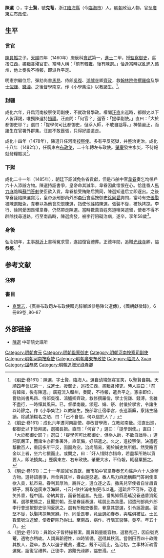{{Otheruses|other=名为陳選的其他人物|陳選 (嘉靖進士)}}
{{明清人物信息框
| 姓名 = 陳選
| 原名 =
| 圖片名稱= 陳選.png
| 圖片大小 = 220px
| 圖片說明 = 明《[[三才圖會|三才圖會]]》載《廣東左布政使陳公像》
| 最高職務 = 廣東布政司左布政使
| 國家 = 大明
| 爵位 =
| 籍貫 = [[浙江|浙江]][[台州府|台州府]][[臨海縣|臨海縣]]
| 族裔 = 漢族
| 旗籍 = 
| 字號 = 字士賢，號克菴
| 諡號 = 恭愍
| 出生日期 = [[宣德|宣德]]四年（1429年）
| 出生地點 = [[浙江|浙江]][[臨海縣|臨海縣]]
| 逝世日期 = [[成化|成化]]二十二年（1486年）
| 逝世地點 = [[江西|江西]][[南昌|南昌]]
| 墓葬 =
| 配偶 =
| 親屬 =
| 出身 = 
*天順四年庚辰科進士出身
| 經歷 = 
| 著作 =
*《小學句讀》6卷
*《小學集註》6卷
}}

'''陳選'''（{{bd|1429年||1486年||Chen陳}}），字'''士賢'''，號'''克菴'''，浙江[[臨海縣|臨海縣]]（今[[臨海市|臨海市]]）人，[[明朝|明朝]]政治人物，官至[[廣東|廣東]]左[[布政使|布政使]]。

==生平==
===言官===
[[陳員韜|陳員韜]]之子。[[天顺_(明朝)|天順]]四年（1460年）庚辰科[[會試|會試]]第一，[[進士|進士]]二甲，授[[監察御史|監察御史]]，巡按江西，盡黜貪殘官吏。當時人稱：「前有[[韓雍|韓雍]]，後有陳選。」恰逢當時寇亂進入贛州，他上奏後不待報，即派兵平定。

明憲宗繼位后，彈劾尚書[[馬昂|馬昂]]、侍郎[[吳復|吳復]]、[[鴻臚寺|鴻臚寺]]卿[[齊政|齊政]]，救[[翰林院|翰林院]][[修撰|修撰]][[羅倫|羅倫]]及學士[[倪謙|倪謙]]、[[錢溥|錢溥]]。之後督學南京，作《小學集注》以教諸生。<ref>《[[明史|明史]]·卷161》：陳選，字士賢，臨海人。選自幼端愨寡言笑，以聖賢自期。天順四年會試第一，成進士。授御史，巡按江西，盡黜貪殘吏。時人語曰：「前有韓雍，後有陳選。」廣寇流入贛州，奏聞，不待報，遣兵平之。憲宗即位，嘗劾尚書馬昂、侍郎吳復、鴻臚卿齊政，救修撰羅倫，學士倪謙、錢溥。言雖不盡行，一時憚其風采。已，督學南畿。頒冠、婚、祭、射儀於學宮，令諸生以時肄之。作《小學集注》以教諸生。按部常止宿學宮，夜巡兩廡，察諸生誦讀。除試牘糊名之陋，曰：「己不自信，何以信於人？」</ref>。

===封疆===
成化六年，升爲河南按察使司副使，不就改督學政。權閹[[汪直|汪直]]出巡時，都御史以下人皆拜謁，唯獨陳選持[[揖禮|揖禮]]。汪直問：「何官？」選答：「提學副使。」直曰：「大於都御史耶？」選曰：「提學何可比都御史，但忝人師，不敢自詘辱。」神情嚴正，而諸生在官署外群集。汪直不敢囂張，只得好語遣走。

成化十四年（1478年），陳選升任河南[[按察使|按察使]]。多有平反冤獄，并整治吏治。成化十八年（1482年），任廣東右[[布政使|布政使]]，二十年轉左布政使。[[肇慶|肇慶]]發生水災，不待報就發糧賑災<ref>《[[明史|明史]]·卷161》：成化六年遷河南副使。尋改督學政，立教如南畿。汪直出巡，都御史以下皆拜謁，選獨長揖。直問：「何官？」選曰：「提學副使。」直曰：「大於都御史耶？」選曰：「提學何可比都御史，但忝人師，不敢自詘辱。」選詞氣嚴正，而諸生亦群集署外。直氣懾，好語遣之。久之，進按察使。決遣輕繫數百人，重囚多所平反，囹圄為空。治尚簡易，獨於贓吏無所假。然受賂百金以上者，坐六七镮而止。或問之，曰：「奸人惜財亦惜命，若盡挈所賂以貨要人，即法撓矣。」歷廣東左、右布政使。肇慶大水，不待報，輒發粟振之。</ref>。

===下獄===
成化二十一年（1485年），朝廷下詔減免各省貢獻，但是市舶中官[[韋眷|韋眷]]奏乞均徭戶六十人添辦方物。陳選持詔書爭，皇帝命其減半，韋眷因此懷恨在心。恰逢番人[[馬力麻|馬力麻]]詭稱[[蘇門答剌|蘇門答剌]]使臣欲入貢，韋眷接受賄賂后贊同，陳選知道后立即逐出。之後韋眷誣陷陳選貪污，皇帝派刑部員外郎[[李行|李行]]會巡按御史[[徐同愛|徐同愛]]詢問，當時有吏[[張褧|張褧]]被陳選黜免，韋眷以為他會怨恨陳選，指使他誣陷陳選。張褧不從，被執拷掠。李行、徐同愛因畏懼韋眷，仍然帶走陳選。當時數萬百姓夾道嚎哭遮留，使者不得不辟除找尋道路。行至南昌時，陳選病發，被李行阻礙治病，遂卒，享年58歲<ref>《[[明史|明史]]·卷161》：二十一年詔減省貢獻，而市舶中官韋眷奏乞均徭戶六十人添辦方物。選持詔書爭，帝命與其半，眷由是怒選。番人馬力麻詭稱蘇門答剌使臣欲入貢，私市易。眷利其厚賄，將許之，選立逐之去。撒馬兒罕使者自甘肅貢獅子，將取道廣東浮海歸，-{云}-欲往滿喇加更市以進。選疏言不可許，恐遺笑外番，輕中國。帝納其言，而眷憾選甚。先是，番禺知縣高瑤沒眷通番資鉅萬，選移檄獎之，且聞於朝。至是眷誣奏選、瑤朋比為貪墨。詔遣刑部員外郎李行會巡按御史徐同愛訊之。選有所黜吏張褧，眷意其怨選，引令誣證選。褧堅不從，執褧拷掠無異辭。行、同愛畏眷，竟坐選如眷奏，與瑤俱被征。士民數萬號泣遮留，使者辟除乃得出。至南昌，病作。行阻其醫藥，竟卒。年五十八。</ref>。

===身後===
弘治初年，主事[[林沂|林沂]]上書稱冤求雪，遂詔復官禮葬。正德年間，追贈[[光祿寺|光祿寺]]卿，謚'''恭愍'''。<ref>《[[明史|明史]]·卷161》：員韜父子皆持操甚潔。而員韜量能容物，選務克己，因自號克菴，遇物亦稍峻。人謂員韜德性，四時皆備。選得其秋焉。嘗割田百四十畝贍其族人，暨卒，族人以選子戴貧，還之，戴不可而止。弘治初，主事林沂疏雪選冤，詔復官禮葬。正德中，追贈光祿卿，謚忠湣。</ref>

==参考文献==
===注釋===
{{Reflist}}
===書目===
{{wikisource|明史/卷161}}
*[[京學志|京學志]]，《廣東布政司左布政使贈光祿卿諡恭愍陳公選傳》，《國朝獻徵錄》，6冊99卷 ,86-87

==外部链接==
*[http://archive.ihp.sinica.edu.tw/ttscgi/ttsquery?0:0:mctauac:NO%3DNO10712 陳選] {{Wayback|url=http://archive.ihp.sinica.edu.tw/ttscgi/ttsquery?0:0:mctauac:NO%3DNO10712 |date=20200818041903 }} 中研院史語所

{{天順四年庚辰科殿試金榜}}
{{DEFAULTSORT:Chen陳}}
[[Category:明朝會元|Category:明朝會元]]
[[Category:明朝監察御史|Category:明朝監察御史]]
[[Category:明朝河南按察司副使|Category:明朝河南按察司副使]]
[[Category:明朝河南按察使|Category:明朝河南按察使]]
[[Category:明朝廣東布政使|Category:明朝廣東布政使]]
[[Category:临海人|Category:临海人]]
[[Category:陳姓|Xuan]]
[[Category:諡恭愍|Category:諡恭愍]]
[[Category:明朝追贈光祿寺卿|Category:明朝追贈光祿寺卿]]